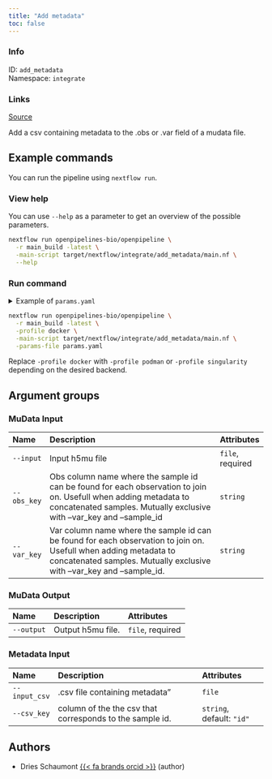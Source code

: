 ```yaml
---
title: "Add metadata"
toc: false
---
```


::: {.column-margin}

### Info

ID: `add_metadata`  
Namespace: `integrate`

### Links
[Source](https://github.com/openpipelines-bio/openpipeline/blob/main/src/integrate/add_metadata){.btn-action .btn-sm .btn-info .btn role="button"}

:::

Add a csv containing metadata to the .obs or .var field of a mudata file.

## Example commands

You can run the pipeline using `nextflow run`.

### View help

You can use `--help` as a parameter to get an overview of the possible parameters.

```bash
nextflow run openpipelines-bio/openpipeline \
  -r main_build -latest \
  -main-script target/nextflow/integrate/add_metadata/main.nf \
  --help
```

### Run command

<details>
<summary>Example of `params.yaml`</summary>
```yaml
# MuData Input
input: # please fill in - example: "path/to/file"
modality: "rna"
# obs_key: "foo"
# var_key: "foo"

# MuData Output
# output: "$id.$key.output.output"

# Metadata Input
# input_csv: "path/to/file"
csv_key: "id"

# Nextflow input-output arguments
publish_dir: # please fill in - example: "output/"
# param_list: "my_params.yaml"
```
</details>

```bash
nextflow run openpipelines-bio/openpipeline \
  -r main_build -latest \
  -profile docker \
  -main-script target/nextflow/integrate/add_metadata/main.nf \
  -params-file params.yaml
```

:::{.callout-note}
Replace `-profile docker` with `-profile podman` or `-profile singularity` depending on the desired backend.
:::

## Argument groups

### MuData Input

|Name        |Description                                                                                                                                                                                |Attributes       |
|:-----------|:------------------------------------------------------------------------------------------------------------------------------------------------------------------------------------------|:----------------|
|`--input`   |Input h5mu file                                                                                                                                                                            |`file`, required |
|`--obs_key` |Obs column name where the sample id can be found for each observation to join on. Usefull when adding metadata to concatenated samples. Mutually exclusive with --var_key and --sample_id  |`string`         |
|`--var_key` |Var column name where the sample id can be found for each observation to join on. Usefull when adding metadata to concatenated samples. Mutually exclusive with --var_key and --sample_id. |`string`         |


### MuData Output

|Name       |Description       |Attributes       |
|:----------|:-----------------|:----------------|
|`--output` |Output h5mu file. |`file`, required |


### Metadata Input

|Name          |Description                                              |Attributes                |
|:-------------|:--------------------------------------------------------|:-------------------------|
|`--input_csv` |.csv file containing metadata"                           |`file`                    |
|`--csv_key`   |column of the the csv that corresponds to the sample id. |`string`, default: `"id"` |

## Authors

  * Dries Schaumont [{{< fa brands orcid >}}](https://orcid.org/0000-0002-4389-0440) (author)
